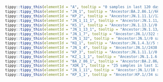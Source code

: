 



```r
tippy::tippy_this(elementId = "A", tooltip = "0 samples in last 120 days.//One of the two original haplotypes of the pandemic (A and B). Many sequences originating from China and many global exports; including to South East Asia Japan South Korea Australia the USA and Europe represented in this lineage")
tippy::tippy_this(elementId = "JN_1", tooltip = "Ancestor:BA.2.86.1//6648 samples in last 120 days.//Alias of B.1.1.529.2.86.1.1, S:L455S, ORF1a:R3821K, ORF7b:F19L, Europe")
tippy::tippy_this(elementId = "KP_2", tooltip = "Ancestor:JN.1.11.1//121 samples in last 120 days.//Alias of B.1.1.529.2.86.1.1.11.1.2, S:R346T on JN.1.11.1 polytomy, from sars-cov-2-variants/lineage-proposals#1089")
tippy::tippy_this(elementId = "JN_1_11_1", tooltip = "Ancestor:JN.1.11//217 samples in last 120 days.//Alias of B.1.1.529.2.86.1.1.11.1, S:F456L, after ORF1a:T2283I, India, from sars-cov-2-variants/lineage-proposals#1253")
tippy::tippy_this(elementId = "KS_1", tooltip = "Ancestor:JN.1.13.1//0 samples in last 120 days.//Alias of B.1.1.529.2.86.1.1.13.1.1, S:F456L, from sars-cov-2-variants/lineage-proposals#1253")
tippy::tippy_this(elementId = "JN_1_13_1", tooltip = "Ancestor:JN.1.13//75 samples in last 120 days.//Alias of B.1.1.529.2.86.1.1.13.1, S:R346T, S:F59S, USA, from sars-cov-2-variants/lineage-proposals/issues/1386")
tippy::tippy_this(elementId = "JN_1_7", tooltip = "Ancestor:JN.1//322 samples in last 120 days.//Alias of B.1.1.529.2.86.1.1.7, S:T572I, S:E1150D, USA/France, from sars-cov-2-variants/lineage-proposals#1097")
tippy::tippy_this(elementId = "JN_1_32", tooltip = "Ancestor:JN.1//0 samples in last 120 days.//Alias of B.1.1.529.2.86.1.1.32, S:T572I, directly on JN.1 polytomy")
tippy::tippy_this(elementId = "KQ_1", tooltip = "Ancestor:JN.1.4.3//5 samples in last 120 days.//Alias of B.1.1.529.2.86.1.1.4.3.1, S:R346T, USA from #2487")
tippy::tippy_this(elementId = "JN_1_4", tooltip = "Ancestor:JN.1//2438 samples in last 120 days.//Alias of B.1.1.529.2.86.1.1.4, ORF1a:T170I, Denmark/Singapore, from #2381")
tippy::tippy_this(elementId = "KP_3", tooltip = "Ancestor:JN.1.11.1//0 samples in last 120 days.//Alias of B.1.1.529.2.86.1.1.11.1.3, S:Q493E, from sars-cov-2-variants/lineage-proposals#1410")
tippy::tippy_this(elementId = "KZ_1_1_1", tooltip = "Ancestor:JN.1.1.6.1.1//0 samples in last 120 days.//Alias of B.1.1.529.2.86.1.1.1.6.1.1.1, S:T572I from #2548")
tippy::tippy_this(elementId = "BA_2_86_1", tooltip = "Ancestor:BA.2.86//126 samples in last 120 days.//Alias of B.1.1.529.2.86.1, ORF1a:K1973R, mostly with C12815T, mainly Europe, from #2236")
tippy::tippy_this(elementId = "XDK_1", tooltip = "25 samples in last 120 days.//S:R346T, G11596A, from sars-cov-2-variants/lineage-proposals#1407")
tippy::tippy_this(elementId = "JN_1_11", tooltip = "Ancestor:JN.1//18 samples in last 120 days.//Alias of B.1.1.529.2.86.1.1.11, S:V1104L, G17334T, India, from #2446")
tippy::tippy_this(elementId = "KP_1_1", tooltip = "Ancestor:KP.1//34 samples in last 120 days.//Alias of B.1.1.529.2.86.1.1.11.1.1.1, S:R346T, from sars-cov-2-variants/lineage-proposals#1089")
```
